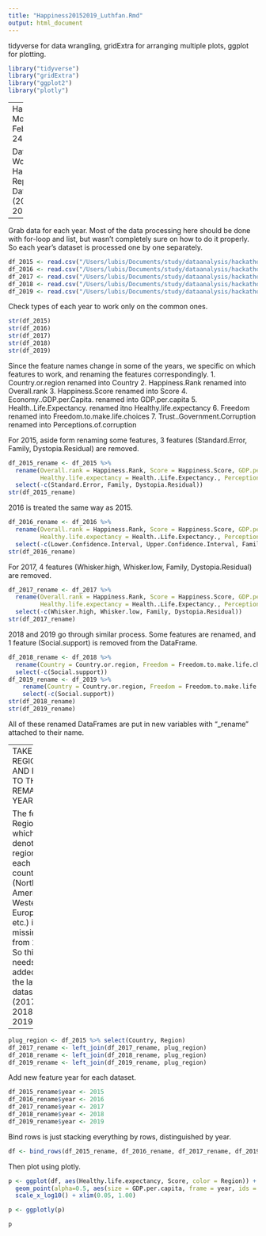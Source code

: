 ```yaml
---
title: "Happiness20152019_Luthfan.Rmd"
output: html_document
---
```


tidyverse for data wrangling, gridExtra for arranging multiple plots, ggplot for plotting.

```r
library("tidyverse")
library("gridExtra")
library("ggplot2")
library("plotly")
```

---
Hackathon
Monday, February 24 2019

Dataset: World Happiness Report Datasets (2015-2019)
---

Grab data for each year. Most of the data processing here should be done with for-loop and list, but wasn't
completely sure on how to do it properly. So each year's dataset is processed one by one separately.

```r
df_2015 <- read.csv("/Users/lubis/Documents/study/dataanalysis/hackathon/world-happiness/2015.csv", header=TRUE)
df_2016 <- read.csv("/Users/lubis/Documents/study/dataanalysis/hackathon/world-happiness/2016.csv", header=TRUE)
df_2017 <- read.csv("/Users/lubis/Documents/study/dataanalysis/hackathon/world-happiness/2017.csv", header=TRUE)
df_2018 <- read.csv("/Users/lubis/Documents/study/dataanalysis/hackathon/world-happiness/2018.csv", header=TRUE)
df_2019 <- read.csv("/Users/lubis/Documents/study/dataanalysis/hackathon/world-happiness/2019.csv", header=TRUE)
```

Check types of each year to work only on the common ones.

```r
str(df_2015)
str(df_2016)
str(df_2017)
str(df_2018)
str(df_2019)
```

Since the feature names change in some of the years, we specific on which features to work, and renaming the features
correspondingly.
1. Country.or.region renamed into Country
2. Happiness.Rank renamed into Overall.rank
3. Happiness.Score renamed into Score
4. Economy..GDP.per.Capita. renamed into GDP.per.capita
5. Health..Life.Expectancy. renamed itno Healthy.life.expectancy
6. Freedom renamed into Freedom.to.make.life.choices
7. Trust..Government.Corruption renamed into Perceptions.of.corruption

For 2015, aside form renaming some features, 3 features (Standard.Error, Family, Dystopia.Residual) are removed.

```r
df_2015_rename <- df_2015 %>%
  rename(Overall.rank = Happiness.Rank, Score = Happiness.Score, GDP.per.capita = Economy..GDP.per.Capita.,
         Healthy.life.expectancy = Health..Life.Expectancy., Perceptions.of.corruption = Trust..Government.Corruption.) %>%
  select(-c(Standard.Error, Family, Dystopia.Residual))
str(df_2015_rename)
```

2016 is treated the same way as 2015.

```r
df_2016_rename <- df_2016 %>%
  rename(Overall.rank = Happiness.Rank, Score = Happiness.Score, GDP.per.capita = Economy..GDP.per.Capita.,
         Healthy.life.expectancy = Health..Life.Expectancy., Perceptions.of.corruption = Trust..Government.Corruption.) %>%
  select(-c(Lower.Confidence.Interval, Upper.Confidence.Interval, Family, Dystopia.Residual))
str(df_2016_rename)
```

For 2017, 4 features (Whisker.high, Whisker.low, Family, Dystopia.Residual) are removed.

```r
df_2017_rename <- df_2017 %>%
  rename(Overall.rank = Happiness.Rank, Score = Happiness.Score, GDP.per.capita = Economy..GDP.per.Capita.,
         Healthy.life.expectancy = Health..Life.Expectancy., Perceptions.of.corruption = Trust..Government.Corruption.) %>%
  select(-c(Whisker.high, Whisker.low, Family, Dystopia.Residual))
str(df_2017_rename)
```

2018 and 2019 go through similar process. Some features are renamed, and 1 feature (Social.support) is removed
from the DataFrame.

```r
df_2018_rename <- df_2018 %>%
  rename(Country = Country.or.region, Freedom = Freedom.to.make.life.choices) %>%
  select(-c(Social.support))
df_2019_rename <- df_2019 %>%
    rename(Country = Country.or.region, Freedom = Freedom.to.make.life.choices) %>%
    select(-c(Social.support))
str(df_2018_rename)
str(df_2019_rename)
```

All of these renamed DataFrames are put in new variables with "_rename" attached to their name.

------
TAKE REGION AND PLUG TO THE REMAINING YEARS

The feature Region which denotes the region of each country (North America, Western Europe, etc.) is missing from 2017.
So this needs to be added to the later datasets (2017, 2018, 2019)
------

```r
plug_region <- df_2015 %>% select(Country, Region)
df_2017_rename <- left_join(df_2017_rename, plug_region)
df_2018_rename <- left_join(df_2018_rename, plug_region)
df_2019_rename <- left_join(df_2019_rename, plug_region)
```

Add new feature year for each dataset.

```r
df_2015_rename$year <- 2015
df_2016_rename$year <- 2016
df_2017_rename$year <- 2017
df_2018_rename$year <- 2018
df_2019_rename$year <- 2019
```


Bind rows is just stacking everything by rows, distinguished by year.

```r
df <- bind_rows(df_2015_rename, df_2016_rename, df_2017_rename, df_2019_rename)
```

Then plot using plotly.

```r
p <- ggplot(df, aes(Healthy.life.expectancy, Score, color = Region)) +
  geom_point(alpha=0.5, aes(size = GDP.per.capita, frame = year, ids = Country)) +
  scale_x_log10() + xlim(0.05, 1.00)

p <- ggplotly(p)

p
```


